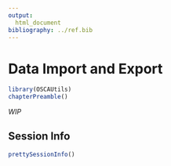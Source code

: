 ```yaml
---
output:
  html_document
bibliography: ../ref.bib
---
```


# Data Import and Export

```r
library(OSCAUtils)
chapterPreamble()
```

*WIP*



## Session Info {-}

```r
prettySessionInfo()
```
